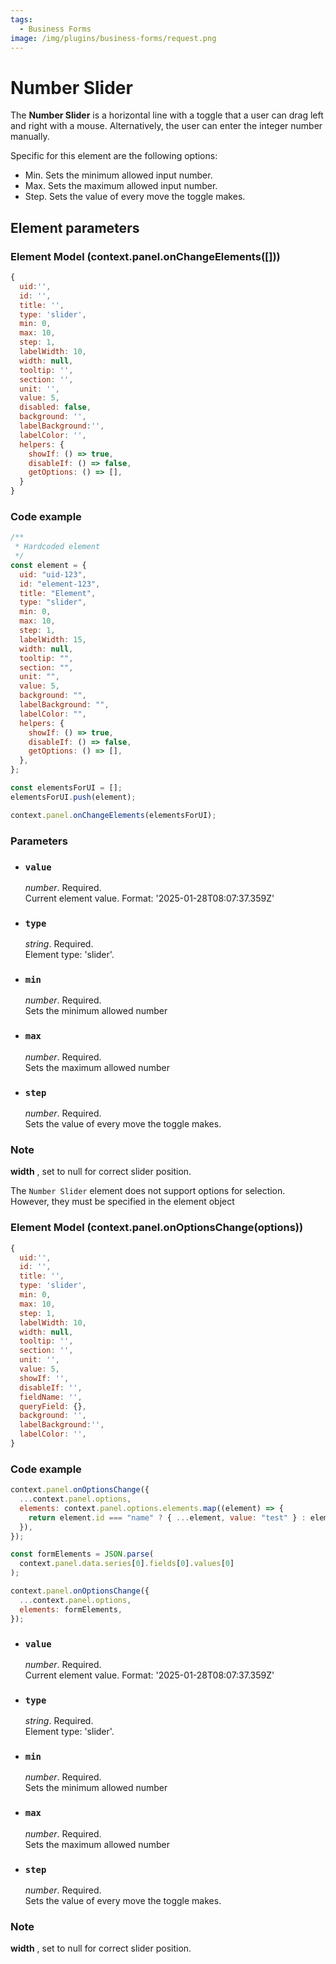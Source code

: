 ```yaml
---
tags:
  - Business Forms
image: /img/plugins/business-forms/request.png
---
```



# Number Slider

The **Number Slider** is a horizontal line with a toggle that a user can drag left and right with a mouse. Alternatively, the user can enter the integer number manually.

Specific for this element are the following options:

- Min. Sets the minimum allowed input number.
- Max. Sets the maximum allowed input number.
- Step. Sets the value of every move the toggle makes.

## Element parameters

### Element Model (context.panel.onChangeElements([]))

<InfoUseChangeElements />

```js
{
  uid:'',
  id: '',
  title: '',
  type: 'slider',
  min: 0,
  max: 10,
  step: 1,
  labelWidth: 10,
  width: null,
  tooltip: '',
  section: '',
  unit: '',
  value: 5,
  disabled: false,
  background: '',
  labelBackground:'',
  labelColor: '',
  helpers: {
    showIf: () => true,
    disableIf: () => false,
    getOptions: () => [],
  }
}
```

### Code example

```javascript
/**
 * Hardcoded element
 */
const element = {
  uid: "uid-123",
  id: "element-123",
  title: "Element",
  type: "slider",
  min: 0,
  max: 10,
  step: 1,
  labelWidth: 15,
  width: null,
  tooltip: "",
  section: "",
  unit: "",
  value: 5,
  background: "",
  labelBackground: "",
  labelColor: "",
  helpers: {
    showIf: () => true,
    disableIf: () => false,
    getOptions: () => [],
  },
};

const elementsForUI = [];
elementsForUI.push(element);

context.panel.onChangeElements(elementsForUI);
```

<BaseChangeElements />

### Parameters

- ### `value`

  _number_. Required.  
   Current element value. Format: '2025-01-28T08:07:37.359Z'

- ### `type`

  _string_. Required.  
  Element type: 'slider'.

- ### `min`

  _number_. Required.  
   Sets the minimum allowed number

- ### `max`

  _number_. Required.  
   Sets the maximum allowed number

- ### `step`

  _number_. Required.  
   Sets the value of every move the toggle makes.

<BaseParameters />

### Note

**width** , set to null for correct slider position.

The `Number Slider` element does not support options for selection. However, they must be specified in the element object

### Element Model (context.panel.onOptionsChange(options))

<InfoUseOptionsChange />

```js
{
  uid:'',
  id: '',
  title: '',
  type: 'slider',
  min: 0,
  max: 10,
  step: 1,
  labelWidth: 10,
  width: null,
  tooltip: '',
  section: '',
  unit: '',
  value: 5,
  showIf: '',
  disableIf: '',
  fieldName: '',
  queryField: {},
  background: '',
  labelBackground:'',
  labelColor: '',
}
```

### Code example

```javascript
context.panel.onOptionsChange({
  ...context.panel.options,
  elements: context.panel.options.elements.map((element) => {
    return element.id === "name" ? { ...element, value: "test" } : element;
  }),
});
```

```javascript
const formElements = JSON.parse(
  context.panel.data.series[0].fields[0].values[0]
);

context.panel.onOptionsChange({
  ...context.panel.options,
  elements: formElements,
});
```

- ### `value`

  _number_. Required.  
   Current element value. Format: '2025-01-28T08:07:37.359Z'

- ### `type`

  _string_. Required.  
  Element type: 'slider'.

- ### `min`

  _number_. Required.  
   Sets the minimum allowed number

- ### `max`

  _number_. Required.  
   Sets the maximum allowed number

- ### `step`

  _number_. Required.  
   Sets the value of every move the toggle makes.

<BaseOptionsParameters />

### Note

**width** , set to null for correct slider position.
